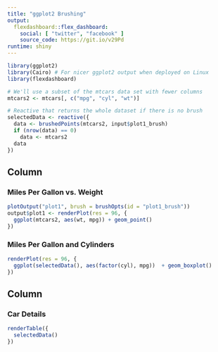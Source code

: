 ```yaml
---
title: "ggplot2 Brushing"
output: 
  flexdashboard::flex_dashboard:
    social: [ "twitter", "facebook" ]
    source_code: https://git.io/v29Pd
runtime: shiny
---
```


```r
library(ggplot2)
library(Cairo) # For nicer ggplot2 output when deployed on Linux
library(flexdashboard)

# We'll use a subset of the mtcars data set with fewer columns
mtcars2 <- mtcars[, c("mpg", "cyl", "wt")]

# Reactive that returns the whole dataset if there is no brush
selectedData <- reactive({
  data <- brushedPoints(mtcars2, input$plot1_brush)
  if (nrow(data) == 0)
    data <- mtcars2
  data
})
```

Column {data-width=650}
-----------------------------------------------------------------------

### Miles Per Gallon vs. Weight {data-width=600}

```r
plotOutput("plot1", brush = brushOpts(id = "plot1_brush"))
output$plot1 <- renderPlot(res = 96, {
  ggplot(mtcars2, aes(wt, mpg)) + geom_point()
})
```

### Miles Per Gallon and Cylinders

```r
renderPlot(res = 96, {
  ggplot(selectedData(), aes(factor(cyl), mpg))  + geom_boxplot()
})
```

Column {data-width=350}
-----------------------------------------------------------------------

### Car Details {data-width=400}

```r
renderTable({
  selectedData()
})
```


